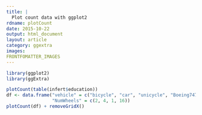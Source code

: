 ```yaml
---
title: |
  Plot count data with ggplot2
rdname: plotCount
date: 2015-10-22
output: html_document
layout: article
category: ggextra
images:
FRONTFOMATTER_IMAGES
---
```


```r
library(ggplot2)
library(ggExtra)
```

```r
plotCount(table(infert$education))
df <- data.frame("vehicle" = c("bicycle", "car", "unicycle", "Boeing747"),
                 "NumWheels" = c(2, 4, 1, 16))
plotCount(df) + removeGridX()



```